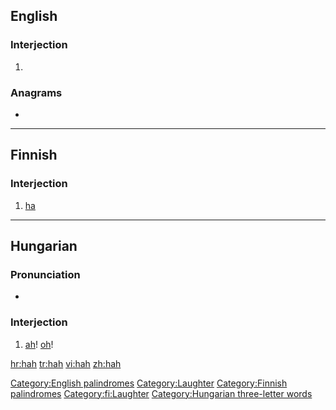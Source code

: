 {{also|häh}}
==English==

===Interjection===
{{en-intj}}

# {{alternative form of|[[ha]]}}

===Anagrams===
* {{alphagram|[[ahh#English|ahh]]}} 

[[Category:English palindromes]]
[[Category:Laughter]]

----

==Finnish==

===Interjection===
{{infl|fi|interjection}}

# [[ha]]

[[Category:Finnish palindromes]]
[[Category:fi:Laughter]]

----

==Hungarian==

===Pronunciation===
* {{IPA|/ˈhɒh/|lang=hu}}

===Interjection===
{{infl|hu|interjection}}

# {{poetic|lang=hu}} [[ah]]! [[oh]]!

[[Category:Hungarian three-letter words]]

[[hr:hah]]
[[tr:hah]]
[[vi:hah]]
[[zh:hah]]
